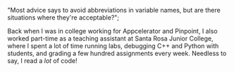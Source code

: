   "Most advice says to avoid abbreviations in variable names, but are there situations where they're acceptable?";

Back when I was in college working for Appcelerator and Pinpoint, I also worked
part-time as a teaching assistant at Santa Rosa Junior College, where I spent a lot
of time running labs, debugging C++ and Python with students, and grading a few
hundred assignments every week. Needless to say, I read a _lot_ of code!
